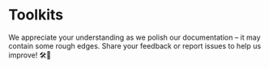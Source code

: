 
# Toolkits

<Admonition type="caution" icon="🚧" title="ZONE UNDER CONSTRUCTION">
    <p>
        We appreciate your understanding as we polish our documentation – it may contain some rough edges. Share your feedback or report issues to help us improve! 🛠️📝
    </p>
</Admonition>